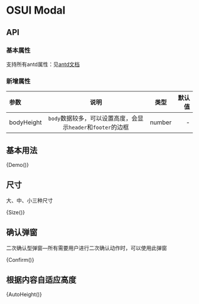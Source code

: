 
<Meta title="Modal" component={Demo} />

# OSUI Modal

## API

### 基本属性

支持所有antd属性：见[antd文档](https://ant.design/components/modal-cn/#API)

### 新增属性

|参数|说明|类型|默认值|
|:---|:----:|:---:|------:|
|bodyHeight|`body`数据较多，可以设置高度，会显示`header`和`footer`的边框|number|-|

## 基本用法

<Preview>
  <Story name="Demo">
        {Demo()}
  </Story>
</Preview>

## 尺寸

大、中、小三种尺寸

<Preview>
  <Story name="Size">
        {Size()}
  </Story>
</Preview>

## 确认弹窗

二次确认型弹窗—所有需要用户进行二次确认动作时，可以使用此弹窗

<Preview>
  <Story name="Confirm">
        {Confirm()}
  </Story>
</Preview>

## 根据内容自适应高度

<Preview>
  <Story name="Auto Height">
        {AutoHeight()}
  </Story>
</Preview>
